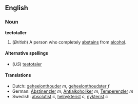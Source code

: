 ==English==
===Noun===
'''teetotaller'''

# (''British'') A person who completely [[abstain]]s from [[alcohol]].

====Alternative spellings====
*(''US'') [[teetotaler]]

====Translations====
*Dutch: [[geheelonthouder]] ''m'', [[geheelonthoudster]] ''f''
*German: [[Abstinenzler]] ''m'', [[Antialkoholiker]] ''m'', [[Temperenzler]] ''m''
*Swedish: [[absolutist]] ''c'', [[helnykterist]] ''c'', [[nykterist]] ''c''